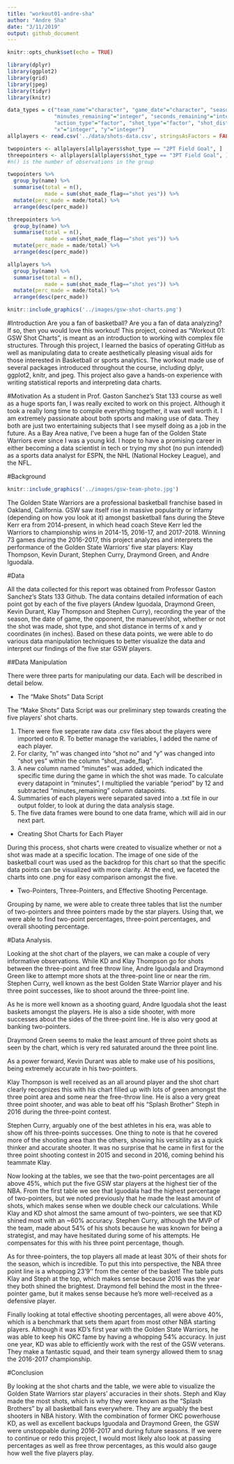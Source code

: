 ```yaml
---
title: "workout01-andre-sha"
author: "Andre Sha"
date: "3/11/2019"
output: github_document
---
```


```r
knitr::opts_chunk$set(echo = TRUE)
```

```r
library(dplyr)
library(ggplot2)
library(grid)
library(jpeg)
library(tidyr)
library(knitr)
```

```r
data_types = c("team_name"="character", "game_date"="character", "season" = "integer", "period"="integer",
               "minutes_remaining"="integer", "seconds_remaining"="integer", "shot_made_flag"="character",
               "action_type"="factor", "shot_type"="factor", "shot_distance"="integer", "opponent"="character",
               "x"="integer", "y"="integer")
allplayers <- read.csv('../data/shots-data.csv', stringsAsFactors = FALSE, colClasses = data_types)
```



```r
twopointers <- allplayers[allplayers$shot_type == "2PT Field Goal", ]
threepointers <- allplayers[allplayers$shot_type == "3PT Field Goal", ]
#n() is the number of observations in the group

twopointers %>%
  group_by(name) %>%
  summarise(total = n(),
            made = sum(shot_made_flag=="shot yes")) %>%
  mutate(perc_made = made/total) %>%
  arrange(desc(perc_made))
```

```r
threepointers %>%
  group_by(name) %>%
  summarise(total = n(),
            made = sum(shot_made_flag=="shot yes")) %>%
  mutate(perc_made = made/total) %>%
  arrange(desc(perc_made))

```

```r
allplayers %>%
  group_by(name) %>%
  summarise(total = n(),
            made = sum(shot_made_flag=="shot yes")) %>%
  mutate(perc_made = made/total) %>%
  arrange(desc(perc_made))
```
```r
knitr::include_graphics('../images/gsw-shot-charts.png')
```

#Introduction
Are you a fan of basketball? Are you a fan of data analyzing? If so, then you would love this workout! This project, coined as "Workout 01: GSW Shot Charts", is meant as an introduction to working with complex file structures. Through this project, I learned the basics of operating GitHub as well as manipulating data to create aesthetically pleasing visual aids for those interested in Basketball or sports analytics. The workout made use of several packages introduced throughout the course, including dplyr, ggplot2, knitr, and jpeg. This project also gave a hands-on experience with writing statistical reports and interpreting data charts. 

#Motivation
As a student in Prof. Gaston Sanchez's Stat 133 course as well as a huge sports fan, I was really excited to work on this project. Although it took a really long time to compile everything together, it was well worth it. I am extremely passionate about both sports and making use of data. They both are just two entertaining subjects that I see myself doing as a job in the future. As a Bay Area native, I've been a huge fan of the Golden State Warriors ever since I was a young kid. I hope to have a promising career in either becoming a data scientist in tech or trying my shot (no pun intended) as a sports data analyst for ESPN, the NHL (National Hockey League), and the NFL. 


#Background 
```r
knitr::include_graphics('../images/gsw-team-photo.jpg')
```
The Golden State Warriors are a professional basketball franchise based in Oakland, California. GSW saw itself rise in massive popularity or infamy (depending on how you look at it) amongst basketball fans during the Steve Kerr era from 2014-present, in which head coach Steve Kerr led the Warriors to championship wins in 2014-15, 2016-17, and 2017-2018. Winning 73 games during the 2016-2017, this project analyzes and interprets the performance of the Golden State Warriors' five star players: Klay Thompson, Kevin Durant, Stephen Curry, Draymond Green, and Andre Iguodala.

#Data

All the data collected for this report was obtained from Professor Gaston Sanchez's Stats 133 Github. The data contains detailed information of each point got by each of the five players  (Andew Iguodala, Draymond Green, Kevin Durant, Klay Thompson and Stephen Curry), recording the year of the season, the date of game, the opponent, the manuever/shot, whether or not the shot was made, shot type, and shot distance in terms of x and y coordinates (in inches). Based on these data points, we were able to do various data manipulation techniques to better visualize the data and interpret our findings of the five star GSW players.

##Data Manipulation

There were three parts for manipulating our data. Each will be described in detail below.

-  The "Make Shots" Data Script

The "Make Shots" Data Script was our preliminary step towards creating the five players' shot charts. 

1. There were five seperate raw data .csv files about the players were imported onto R. To better manage the variables, I added the name of each player. 
2. For clarity, "n" was changed into "shot no" and "y" was changed into "shot yes" within the column "shot_made_flag".
3. A new column named "minutes" was added, which indicated the specific time during the game in which the shot was made. To calculate every datapoint in "minutes", I multiplied the variable "period" by 12 and subtracted "minutes_remaining" column datapoints.
4. Summaries of each players were separated saved into a .txt file in our output folder, to look at during the data analysis stage.
5. The five data frames were bound to one data frame, which will aid in our next part.

- Creating Shot Charts for Each Player

During this process, shot charts were created to visualize whether or not a shot was made at a specific location. The image of one side of the basketball court was used as the backdrop for this chart so that the specific data points can be visualized with more clarity. At the end, we faceted the charts into one .png for easy comparison amongst the five.

- Two-Pointers, Three-Pointers, and Effective Shooting Percentage. 

Grouping by name, we were able to create three tables that list the number of two-pointers and three pointers made by the star players. Using that, we were able to find two-point percentages, three-point percentages, and overall shooting percentage. 

#Data Analysis. 

Looking at the shot chart of the players, we can make a couple of very informative observations. While KD and Klay Thompson go for shots between the three-point and free throw line, Andre Iguodala and Draymond Green like to attempt more shots at the three-point line or near the rim. Stephen Curry, well known as the best Golden State Warrior player and his three point successes, like to shoot around the three-point line. 

As he is more well known as a shooting guard, Andre Iguodala shot the least baskets amongst the players. He is also a side shooter, with more successes about the sides of the three-point line. He is also very good at banking two-pointers. 

Draymond Green seems to make the least amount of three point shots as seen by the chart, which is very red saturated around the three point line. 

As a power forward, Kevin Durant was able to make use of his positions, being extremely accurate in his two-pointers. 

Klay Thompson is well received as an all around player and the shot chart clearly recognizes this with his chart filled up with lots of green amongst the three point area and some near the free-throw line. He is also a very great three point shooter, and was able to beat off his "Splash Brother" Steph in 2016 during the three-point contest.

Stephen Curry, arguably one of the best athletes in his era, was able to show off his  three-points successes. One thing to note is that he covered more of the shooting area than the others, showing his versitility as a quick thinker and accurate shooter. It was no surprise that he came in first for the three point shooting contest in 2015 and second in 2016, coming behind his teammate Klay. 

Now looking at the tables, we see that the two-point percentages are all above 45%, which put the five GSW star players at the highest tier of the NBA. From the first table we see that Iguodala had the highest percentage of two-pointers, but we noted previously that he made the least amount of shots, which makes sense when we double check our calculations. While Klay and KD shot almost the same amount of two-pointers, we see that KD shined most with an ~60% accuracy. Stephen Curry, although the MVP of the team, made about 54% of his shots because he was known for being a strategist, and may have hesitated during some of his attempts. He compensates for this with his three point percentage, though.

As for three-pointers, the top players all made at least 30% of their shots for the season, which is incredible. To put this into perspective, the NBA three point line is a whopping 23'9'' from the center of the basket! The table puts Klay and Steph at the top, which makes sense because 2016 was the year they both shined the brightest. Draymond fell behind the most in the three-pointer game, but it makes sense because he's more well-received as a defensive player.

Finally looking at total effective shooting percentages, all were above 40%, which is a benchmark that sets them apart from most other NBA starting players. Although it was KD's first year with the Golden State Warriors, he was able to keep his OKC fame by having a whopping 54% accuracy. In just one year, KD was able to efficiently work with the rest of the GSW veterans. They make a fantastic squad, and their team synergy allowed them to snag the 2016-2017 championship. 


#Conclusion

By looking at the shot charts and the table, we were able to visualize the Golden State Warriors star players' accuracies in their shots. Steph and Klay made the most shots, which is why they were known as the "Splash Brothers" by all basketball fans everywhere. They are arguably the best shooters in NBA history. With the combination of former OKC powerhouse KD, as well as excellent backups Iguodala and Draymond Green, the GSW were unstoppable during 2016-2017 and during future seasons. If we were to continue or redo this project, I would most likely also look at passing percentages as well as free throw percentages, as this would also gauge how well the five players play. 







